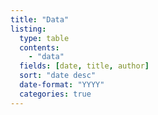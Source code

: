 ```yaml
---
title: "Data"
listing: 
  type: table
  contents: 
    - "data"
  fields: [date, title, author]  
  sort: "date desc"
  date-format: "YYYY"
  categories: true
---
```

